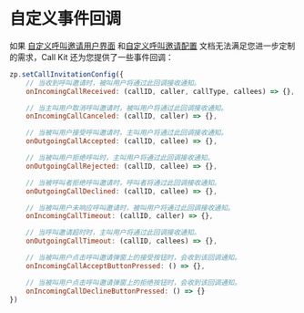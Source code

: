 # 自定义事件回调


如果 [自定义呼叫邀请用户界面](./02-Customize%20the%20UI%20for%20call%20invitation.mdx) 和[自定义呼叫邀请配置](./04-Customize%20call%20invitation%20config.mdx) 文档无法满足您进一步定制的需求，Call Kit 还为您提供了一些事件回调：

```javascript
zp.setCallInvitationConfig({
    // 当收到呼叫邀请时，被叫用户将通过此回调接收通知。
    onIncomingCallReceived: (callID, caller, callType, callees) => {},

    // 当主叫用户取消呼叫邀请时，被叫用户将通过此回调接收通知。
    onIncomingCallCanceled: (callID, caller) => {},

    // 当被叫用户接受呼叫邀请时，主叫用户将通过此回调接收通知。
    onOutgoingCallAccepted: (callID, callee) => {},

    // 当被叫用户拒绝呼叫时，主叫用户将通过此回调接收通知。
    onOutgoingCallRejected: (callID, callee) => {},

    // 当被呼叫者拒绝呼叫邀请时，呼叫者将通过此回调接收通知。
    onOutgoingCallDeclined: (callID, callee) => {},

    // 当被叫用户未响应呼叫邀请时，被叫用户将通过此回调接收通知。
    onIncomingCallTimeout: (callID, caller) => {},

    // 当呼叫邀请超时时，主叫用户将通过此回调接收通知。
    onOutgoingCallTimeout: (callID, callees) => {},

    // 当被叫用户点击呼叫邀请弹窗上的接受按钮时，会收到该回调通知。
    onIncomingCallAcceptButtonPressed: () => {},

    // 当被叫用户点击呼叫邀请弹窗上的拒绝按钮时，会收到该回调通知。
    onIncomingCallDeclineButtonPressed: () => {}
})
```

